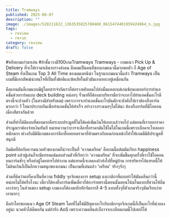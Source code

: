 ```yaml
---
title: Tramways
published: 2025-08-07
description: ""
image: ./images/528211622_1363535825780460_8615474401959424964_n.jpg
tags:
  - review
  - rerun
category: review
draft: false
---
```

#หยิบเกมเก่ามาเล่น #ถ้าชั้นวางมี100เกมTramways Tramways - เกมแนว Pick Up & Delivery ที่จะให้เรามาเดินรถรางส่งคน คือผมเป็นคนที่ชอบเกมแนวนี้มากพอตัว ก็ Age of Steam ยังเป็นเกม Top 3 All Time ของผมเลยนิน่า ในฐานะเกมแนวนี้แล้ว Tramways เป็นเกมที่มีเอกลัษณ์น่าสนใจที่เป็นทั้งข้อดีและข้อเสียในตัวมันเองเยอะอยู่เหมือนกัน

คือแกนมันก็เกมแบบมีผู้โดยสารจำกัดเราก็ต่อรางหยิบคนไปส่งนั้นแหละแต่เกมซ้อนเลเยอร์การทำแอคชั่นด้วยการ์ดแบบ deck building หน่อยๆ จั่วมาทีก็ต้องมาบริหารมือว่าจะเอาไปทำแอคชั่นอะไรดี ตรงนี้จะปวดหัว (ในทางดีสำหรับผม) เพราะการจะทำแอคชั่นอะไรมันมักจะบังคับให้เราต้องทิ้งการ์ดมากกว่า 1 ใบมาประกบกันเพื่อทำแอคชั่นให้สำเร็จ อย่างวางรางเฉยๆไม่ได้นะ ต้องทิ้งการ์ดที่มีไอคอนเมืองสีตรงกันด้วย

ส่วนที่ทำได้ดีแบบที่ชอบมากคือระบบประมูลที่ไม่ได้แค่เพิ่มเงินให้เยอะแล้วจบไป แต่ตอนที่เราบอกราคาประมูลเราต้องจ่ายเงินทันที หมายความว่าการจะลีลายื้อราคามันใช้ไม่ได้ในเกมนี้เพราะเลือดจะไหลออกหนักมาก พ่วงกับมีมินิเกมของการลีลายื้อหยอดราคาที่ห้ามตรงกับคนก่อนหน้าก็ทำให้เกมมีมิติประมูลที่สนุกดี

กิมมิคที่ล้อกับความนวดหัวของเกมก็น่าจะเป็นที่ 'ความเครียด' คือเกมนี้แต้มมันเรียก happiness point แล้วผู้เล่นก็จะมีแทรคแต้มลบส่วนตัวที่เรียกว่า 'ความเครียด' ที่จะเพิ่มขึ้นทุกครั้งที่เราใช้ไอคอนบนการ์ดซ้ำๆ หรือส่งผู้โดยสารไปทำงาน แต่แทรคนี้จะลดลงถ้าส่งไปที่หมู่บ้าน การบริหารไอ้แทรคนี้ให้ไม่ล้นเกินก็เป็นอีกความสนุกของเกมนะ เป็นเกมที่เล่นแล้ว 'เครียด' จริงๆจังๆ

ส่วนที่คิดว่าแย่ก็คงเป็นที่ความ fiddly จุกจิกของการ setup และกติกาที่แบบทำให้มันคลีนกว่านี้หน่อยไม่ได้หรือไงนะ เดี๋ยวก็ต้องทิ้งการ์ดเพิ่มเดี๋ยวก็ต้องจ่ายตรงนี้ตอนนั้นตอนโน้นในแบบที่ชวนให้ลืมเอาง่ายๆ ในส่วนของ setup เกมเองก็ต้องมายึกยักจัดการสี 4-5 แบบทั้งๆที่ตัวเกมจริงๆมันเรียบง่ายเอามากๆ

คือถ้าใครชอบแนว Age Of Steam โดยที่ไม่ได้มีปัญหาอะไรกับกติกาจุกจิกเกมนี้ก็เป็นอะไรที่น่าลองอยู่นะ นวดหัวได้ดีพอกัน แต่ถ้ารัก AoS เพราะความคลีนล่ะก็อาจจะเกลียดเกมนี้ไปเลยก็ได้